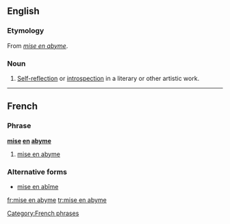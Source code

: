 ==English==

===Etymology===
From {{etyl|fr|en}} ''[[#French|mise en abyme]]''.

===Noun===
{{en-noun|-}}

# {{context|literary theory|lang=en}} [[self-reflection|Self-reflection]] or [[introspection]] in a literary or other artistic work.

----

==French==

===Phrase===
'''[[mise]] [[en]] [[abyme]]''' {{g|f}}

# [[#English|mise en abyme]]

===Alternative forms===
* [[mise en abîme]]

[[Category:French phrases]]

[[fr:mise en abyme]]
[[tr:mise en abyme]]